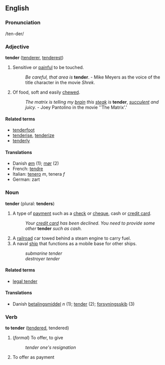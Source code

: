==English==
===Pronunciation===
/ten-der/

===Adjective===
'''tender''' ([[tenderer]], [[tenderest]])

# Sensitive or [[pain|painful]] to be touched.  
#:''Be careful, that area is'' '''tender'''. - Mike Meyers as the voice of the title character in the movie ''Shrek''.
# Of food, soft and easily [[chewed]].  
#:''The matrix is telling my [[brain]] this [[steak]] is'' '''tender''', ''[[succulent]] and juicy.'' - Joey Pantolino in the movie ''The Matrix'.'

====Related terms====
*[[tenderfoot]]
*[[tenderise]], [[tenderize]]
*[[tenderly]]

====Translations====
*Danish [[øm]] (1); [[mør]] (2)
*French: [[tendre]]
*Italian: [[tenero]] ''m'', tenera ''f''
*German: zart

===Noun===
'''tender''' (plural: '''tenders''')

#A type of [[payment]] such as a [[check]] or [[cheque]], cash or [[credit card]].
#:''Your [[credit card]] has been declined.  You need to provide some other'' '''tender''' ''such as cash.''
#A [[railroad]] car towed behind a steam engine to carry fuel.
#A naval [[ship]] that functions as a mobile base for other ships.
#:''submarine tender''
#:''destroyer tender''

====Related terms====
*[[legal tender]]

====Translations====
*Danish [[betalingsmiddel]] ''n'' (1); [[tender]] (2); [[forsyningsskib]] (3)

===Verb===
'''to tender''' ([[tendered]], tendered)

#(''formal'') To offer, to give
#:''tender one's resignation''
#To offer as payment